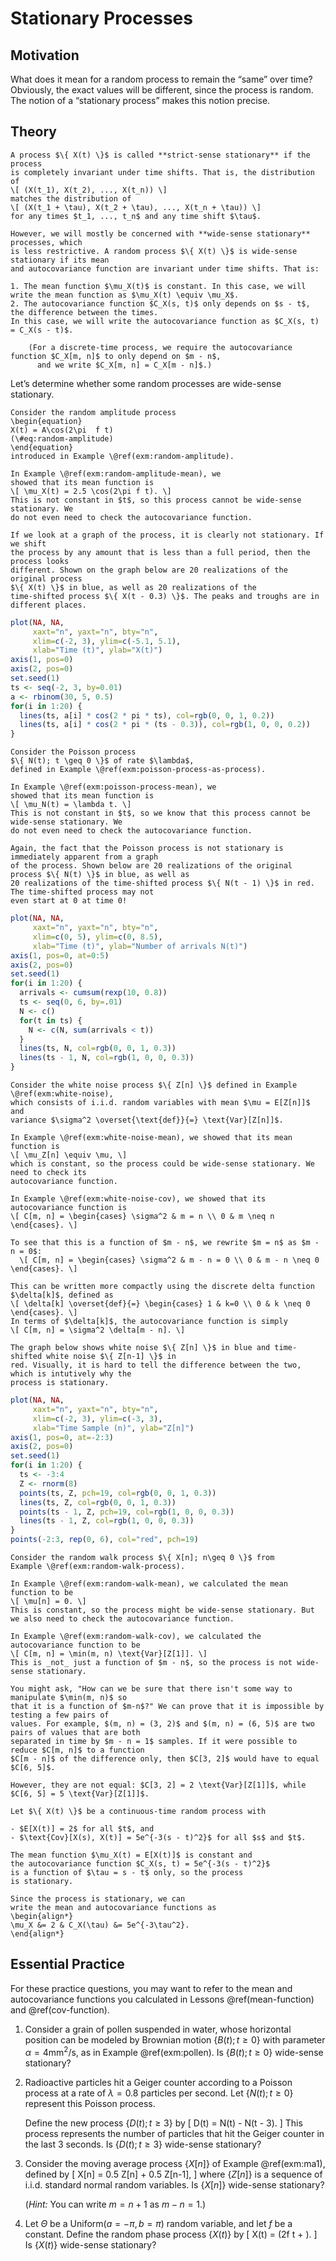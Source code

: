 # Stationary Processes {#stationary}

## Motivation {-}

What does it mean for a random process to remain the "same" over time? 
Obviously, the exact values will be different, since 
the process is random. The notion of a "stationary process" makes this notion precise.

## Theory {-}

```definition
A process $\{ X(t) \}$ is called **strict-sense stationary** if the process 
is completely invariant under time shifts. That is, the distribution of 
\[ (X(t_1), X(t_2), ..., X(t_n)) \]
matches the distribution of 
\[ (X(t_1 + \tau), X(t_2 + \tau), ..., X(t_n + \tau)) \]
for any times $t_1, ..., t_n$ and any time shift $\tau$.

However, we will mostly be concerned with **wide-sense stationary** processes, which 
is less restrictive. A random process $\{ X(t) \}$ is wide-sense stationary if its mean 
and autocovariance function are invariant under time shifts. That is:

1. The mean function $\mu_X(t)$ is constant. In this case, we will write the mean function as $\mu_X(t) \equiv \mu_X$.
2. The autocovariance function $C_X(s, t)$ only depends on $s - t$, the difference between the times. 
In this case, we will write the autocovariance function as $C_X(s, t) = C_X(s - t)$.

    (For a discrete-time process, we require the autocovariance function $C_X[m, n]$ to only depend on $m - n$, 
      and we write $C_X[m, n] = C_X[m - n]$.)
```

Let's determine whether some random processes are wide-sense stationary.

```example
Consider the random amplitude process 
\begin{equation}
X(t) = A\cos(2\pi  f t)
(\#eq:random-amplitude)
\end{equation}
introduced in Example \@ref(exm:random-amplitude). 

In Example \@ref(exm:random-amplitude-mean), we 
showed that its mean function is 
\[ \mu_X(t) = 2.5 \cos(2\pi f t). \]
This is not constant in $t$, so this process cannot be wide-sense stationary. We 
do not even need to check the autocovariance function.

If we look at a graph of the process, it is clearly not stationary. If we shift 
the process by any amount that is less than a full period, then the process looks 
different. Shown on the graph below are 20 realizations of the original process 
$\{ X(t) \}$ in blue, as well as 20 realizations of the 
time-shifted process $\{ X(t - 0.3) \}$. The peaks and troughs are in different places.
```

```r
plot(NA, NA,
     xaxt="n", yaxt="n", bty="n",
     xlim=c(-2, 3), ylim=c(-5.1, 5.1),
     xlab="Time (t)", ylab="X(t)")
axis(1, pos=0)
axis(2, pos=0)
set.seed(1)
ts <- seq(-2, 3, by=0.01)
a <- rbinom(30, 5, 0.5)
for(i in 1:20) {
  lines(ts, a[i] * cos(2 * pi * ts), col=rgb(0, 0, 1, 0.2))
  lines(ts, a[i] * cos(2 * pi * (ts - 0.3)), col=rgb(1, 0, 0, 0.2))
}
```


```example
Consider the Poisson process 
$\{ N(t); t \geq 0 \}$ of rate $\lambda$, 
defined in Example \@ref(exm:poisson-process-as-process).

In Example \@ref(exm:poisson-process-mean), we 
showed that its mean function is 
\[ \mu_N(t) = \lambda t. \]
This is not constant in $t$, so we know that this process cannot be wide-sense stationary. We 
do not even need to check the autocovariance function.

Again, the fact that the Poisson process is not stationary is immediately apparent from a graph 
of the process. Shown below are 20 realizations of the original process $\{ N(t) \}$ in blue, as well as 
20 realizations of the time-shifted process $\{ N(t - 1) \}$ in red. The time-shifted process may not 
even start at 0 at time 0!
```

```r
plot(NA, NA,
     xaxt="n", yaxt="n", bty="n",
     xlim=c(0, 5), ylim=c(0, 8.5),
     xlab="Time (t)", ylab="Number of arrivals N(t)")
axis(1, pos=0, at=0:5)
axis(2, pos=0)
set.seed(1)
for(i in 1:20) {
  arrivals <- cumsum(rexp(10, 0.8))
  ts <- seq(0, 6, by=.01)
  N <- c()
  for(t in ts) {
    N <- c(N, sum(arrivals < t))
  }
  lines(ts, N, col=rgb(0, 0, 1, 0.3))
  lines(ts - 1, N, col=rgb(1, 0, 0, 0.3))
}
```


```example
Consider the white noise process $\{ Z[n] \}$ defined in Example \@ref(exm:white-noise), 
which consists of i.i.d. random variables with mean $\mu = E[Z[n]]$ and 
variance $\sigma^2 \overset{\text{def}}{=} \text{Var}[Z[n]]$. 

In Example \@ref(exm:white-noise-mean), we showed that its mean function is 
\[ \mu_Z[n] \equiv \mu, \]
which is constant, so the process could be wide-sense stationary. We need to check its 
autocovariance function.

In Example \@ref(exm:white-noise-cov), we showed that its autocovariance function is 
\[ C[m, n] = \begin{cases} \sigma^2 & m = n \\ 0 & m \neq n \end{cases}. \]

To see that this is a function of $m - n$, we rewrite $m = n$ as $m - n = 0$:
  \[ C[m, n] = \begin{cases} \sigma^2 & m - n = 0 \\ 0 & m - n \neq 0 \end{cases}. \]

This can be written more compactly using the discrete delta function $\delta[k]$, defined as 
\[ \delta[k] \overset{def}{=} \begin{cases} 1 & k=0 \\ 0 & k \neq 0 \end{cases}. \]
In terms of $\delta[k]$, the autocovariance function is simply 
\[ C[m, n] = \sigma^2 \delta[m - n]. \]

The graph below shows white noise $\{ Z[n] \}$ in blue and time-shifted white noise $\{ Z[n-1] \}$ in 
red. Visually, it is hard to tell the difference between the two, which is intutively why the 
process is stationary.
```

```r
plot(NA, NA,
     xaxt="n", yaxt="n", bty="n",
     xlim=c(-2, 3), ylim=c(-3, 3),
     xlab="Time Sample (n)", ylab="Z[n]")
axis(1, pos=0, at=-2:3)
axis(2, pos=0)
set.seed(1)
for(i in 1:20) {
  ts <- -3:4
  Z <- rnorm(8)
  points(ts, Z, pch=19, col=rgb(0, 0, 1, 0.3))
  lines(ts, Z, col=rgb(0, 0, 1, 0.3))
  points(ts - 1, Z, pch=19, col=rgb(1, 0, 0, 0.3))
  lines(ts - 1, Z, col=rgb(1, 0, 0, 0.3))
}
points(-2:3, rep(0, 6), col="red", pch=19)
```

```example
Consider the random walk process $\{ X[n]; n\geq 0 \}$ from 
Example \@ref(exm:random-walk-process). 

In Example \@ref(exm:random-walk-mean), we calculated the mean function to be
\[ \mu[n] = 0. \]
This is constant, so the process might be wide-sense stationary. But 
we also need to check the autocovariance function.

In Example \@ref(exm:random-walk-cov), we calculated the autocovariance function to be 
\[ C[m, n] = \min(m, n) \text{Var}[Z[1]]. \]
This is _not_ just a function of $m - n$, so the process is not wide-sense stationary.

You might ask, "How can we be sure that there isn't some way to manipulate $\min(m, n)$ so 
that it is a function of $m-n$?" We can prove that it is impossible by testing a few pairs of 
values. For example, $(m, n) = (3, 2)$ and $(m, n) = (6, 5)$ are two pairs of values that are both 
separated in time by $m - n = 1$ samples. If it were possible to reduce $C[m, n]$ to a function 
$C[m - n]$ of the difference only, then $C[3, 2]$ would have to equal $C[6, 5]$. 

However, they are not equal: $C[3, 2] = 2 \text{Var}[Z[1]]$, while $C[6, 5] = 5 \text{Var}[Z[1]]$.
```

```example
Let $\{ X(t) \}$ be a continuous-time random process with 

- $E[X(t)] = 2$ for all $t$, and
- $\text{Cov}[X(s), X(t)] = 5e^{-3(s - t)^2}$ for all $s$ and $t$.

The mean function $\mu_X(t) = E[X(t)]$ is constant and 
the autocovariance function $C_X(s, t) = 5e^{-3(s - t)^2}$ 
is a function of $\tau = s - t$ only, so the process 
is stationary. 

Since the process is stationary, we can 
write the mean and autocovariance functions as 
\begin{align*} 
\mu_X &= 2 & C_X(\tau) &= 5e^{-3\tau^2}.
\end{align*}
```


## Essential Practice {-}

For these practice questions, you may want to refer to the mean and autocovariance functions you 
calculated in Lessons \@ref(mean-function) and \@ref(cov-function).

1. Consider a grain of pollen suspended in water, whose horizontal position can be 
modeled by Brownian motion $\{B(t); t \geq 0\}$ with parameter 
$\alpha=4 \text{mm}^2/\text{s}$, as in Example \@ref(exm:pollen).
Is $\{ B(t); t \geq 0 \}$ wide-sense stationary?

2. Radioactive particles hit a Geiger counter according to a Poisson process 
at a rate of $\lambda=0.8$ particles per second. Let $\{ N(t); t \geq 0 \}$ represent this Poisson process.

    Define the new process $\{ D(t); t \geq 3 \}$ by 
    \[ D(t) = N(t) - N(t - 3). \]
    This process represents the number of particles that hit the Geiger counter in the last 3 seconds. 
    Is $\{ D(t); t \geq 3 \}$ wide-sense stationary?
 
3. Consider the moving average process $\{ X[n] \}$ of Example \@ref(exm:ma1), defined by 
\[ X[n] = 0.5 Z[n] + 0.5 Z[n-1], \]
where $\{ Z[n] \}$ is a sequence of i.i.d. standard normal random variables. 
Is $\{ X[n] \}$ wide-sense stationary?

    (_Hint:_ You can write $m = n + 1$ as $m - n = 1$.)
    
4. Let $\Theta$ be a $\text{Uniform}(a=-\pi, b=\pi)$ random variable, and let $f$ be a constant. 
Define the random phase process $\{ X(t) \}$ by
\[ X(t) = \cos(2\pi f t + \Theta). \]
Is $\{ X(t) \}$ wide-sense stationary?

